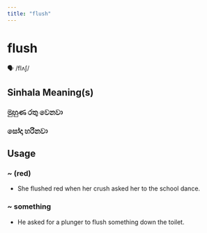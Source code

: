 ```yaml
---
title: "flush"
---
```


# flush

🗣️ /flʌʃ/

## Sinhala Meaning(s)

### මුහුණ රතු වෙනවා
### සෝදා හරිනවා

## Usage

### ~ (red)

- She flushed red when her crush asked her to the school dance.


### ~ something

- He asked for a plunger to flush something down the toilet.

